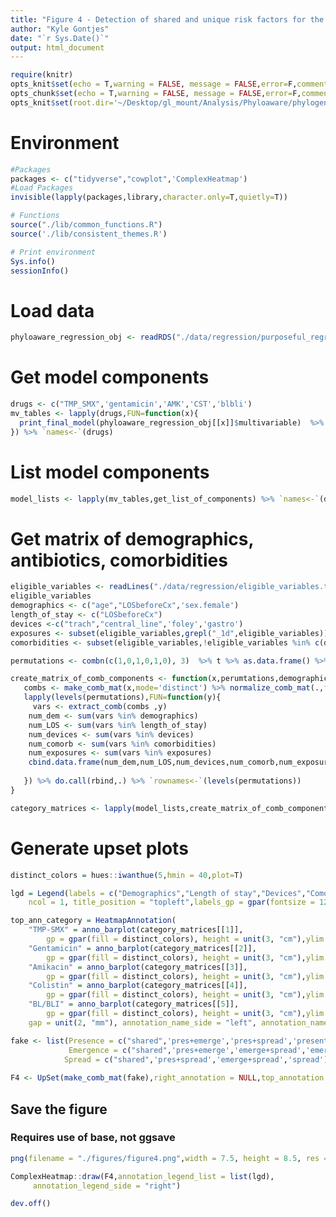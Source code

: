 ```yaml
---
title: "Figure 4 - Detection of shared and unique risk factors for the emergence and spread of antibiotic resistance"
author: "Kyle Gontjes"
date: "`r Sys.Date()`"
output: html_document
---
```


```r
require(knitr)
opts_knit$set(echo = T,warning = FALSE, message = FALSE,error=F,comment=NA) 
opts_chunk$set(echo = T,warning = FALSE, message = FALSE,error=F,comment=NA)
opts_knit$set(root.dir='~/Desktop/gl_mount/Analysis/Phyloaware/phylogenetic-resistance-ms/')
```
# Environment
```r
#Packages
packages <- c("tidyverse","cowplot",'ComplexHeatmap')   
#Load Packages
invisible(lapply(packages,library,character.only=T,quietly=T))

# Functions
source("./lib/common_functions.R")
source('./lib/consistent_themes.R')

# Print environment
Sys.info()
sessionInfo()
```

# Load data
```r
phyloaware_regression_obj <- readRDS("./data/regression/purposeful_regression_results.RDS")
```

# Get model components 
```r
drugs <- c("TMP_SMX",'gentamicin','AMK','CST','blbli')
mv_tables <- lapply(drugs,FUN=function(x){
  print_final_model(phyloaware_regression_obj[[x]]$multivariable)  %>% cbind_na
}) %>% `names<-`(drugs)
```

# List model components
```r
model_lists <- lapply(mv_tables,get_list_of_components) %>% `names<-`(drugs)
```

# Get matrix of demographics, antibiotics, comorbidities
```r
eligible_variables <- readLines("./data/regression/eligible_variables.txt")
eligible_variables
demographics <- c("age","LOSbeforeCx",'sex.female')
length_of_stay <- c("LOSbeforeCx")
devices <-c("trach","central_line",'foley','gastro')
exposures <- subset(eligible_variables,grepl("_1d",eligible_variables))
comorbidities <- subset(eligible_variables,!eligible_variables %in% c(demographics,length_of_stay,devices,exposures))

permutations <- combn(c(1,0,1,0,1,0), 3)  %>% t %>% as.data.frame() %>% distinct() %>% subset(rowSums(.)>0)   %>% apply(.,1,paste0,collapse='') %>% as.character()  %>% sort %>% factor(.,levels = c('111','110','101','011','100','010','001')) 

create_matrix_of_comb_components <- function(x,perumtations,demographics,length_of_stay,devices,comorbidities,exposures){
   combs <- make_comb_mat(x,mode='distinct') %>% normalize_comb_mat(.,full_comb_sets = T)
   lapply(levels(permutations),FUN=function(y){
     vars <- extract_comb(combs ,y)
    num_dem <- sum(vars %in% demographics)
    num_LOS <- sum(vars %in% length_of_stay)
    num_devices <- sum(vars %in% devices)
    num_comorb <- sum(vars %in% comorbidities)
    num_exposures <- sum(vars %in% exposures)
    cbind.data.frame(num_dem,num_LOS,num_devices,num_comorb,num_exposures )
    
   }) %>% do.call(rbind,.) %>% `rownames<-`(levels(permutations))
}

category_matrices <- lapply(model_lists,create_matrix_of_comb_components,permutations,demographics,length_of_stay,devices,comorbidities,exposures) 
```

# Generate upset plots
```r
distinct_colors = hues::iwanthue(5,hmin = 40,plot=T)

lgd = Legend(labels = c("Demographics","Length of stay","Devices","Comorbidities","Antibiotic exposures"), legend_gp = gpar(fill = distinct_colors), title = "Variable category", 
    ncol = 1, title_position = "topleft",labels_gp = gpar(fontsize = 12),title_gp = gpar(fontsize=14,fontface="bold"))

top_ann_category = HeatmapAnnotation(
    "TMP-SMX" = anno_barplot(category_matrices[[1]], 
        gp = gpar(fill = distinct_colors), height = unit(3, "cm"),ylim = c(0,6),add_numbers = T,comb_order = c(1:7),numbers_rot=0), 
    "Gentamicin" = anno_barplot(category_matrices[[2]], 
        gp = gpar(fill = distinct_colors), height = unit(3, "cm"),ylim = c(0,6),add_numbers = T,comb_order = c(1:7),numbers_rot=0), 
    "Amikacin" = anno_barplot(category_matrices[[3]], 
        gp = gpar(fill = distinct_colors), height = unit(3, "cm"),ylim = c(0,6),add_numbers = T,comb_order = c(1:7),numbers_rot=0), 
    "Colistin" = anno_barplot(category_matrices[[4]], 
        gp = gpar(fill = distinct_colors), height = unit(3, "cm"),ylim = c(0,6),add_numbers = T,comb_order = c(1:7),numbers_rot=0), 
    "BL/BLI" = anno_barplot(category_matrices[[5]], 
        gp = gpar(fill = distinct_colors), height = unit(3, "cm"),ylim = c(0,6),add_numbers = T,comb_order = c(1:7),numbers_rot=0), 
    gap = unit(2, "mm"), annotation_name_side = "left", annotation_name_rot = 0,annotation_legend_param  = lgd)

fake <- list(Presence = c("shared",'pres+emerge','pres+spread','present'),
             Emergence = c("shared",'pres+emerge','emerge+spread','emergence'),
            Spread = c("shared",'pres+spread','emerge+spread','spread'))
 
F4 <- UpSet(make_comb_mat(fake),right_annotation = NULL,top_annotation = top_ann_category,comb_order = c(1:7), height = unit(4.5, "cm"))  
```
## Save the figure
### Requires use of base, not ggsave 
```r
png(filename = "./figures/figure4.png",width = 7.5, height = 8.5, res = 600, bg = 'white',units = 'in')

ComplexHeatmap::draw(F4,annotation_legend_list = list(lgd),
     annotation_legend_side = "right") 

dev.off()
```
